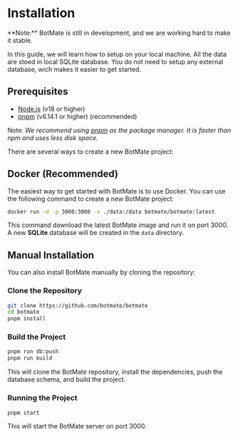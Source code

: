 
# Installation

<Callout emoji="👾">
  **Note:** BotMate is still in development, and
  we are working hard to make it stable.
</Callout>

In this guide, we will learn how to setup on your local machine.
All the data are stoed in local SQLite database. You do not need to setup any external database,
wich makes it easier to get started.

## Prerequisites

- [Node.js](https://nodejs.org/en/) (v18 or higher)
- [pnpm](https://pnpm.io/) (v6.14.1 or higher) (recommended)

Note: _We recommend using [pnpm](https://pnpm.io/) as the package manager. It is faster than npm and uses less disk space._

There are several ways to create a new BotMate project:

## Docker (Recommended)

The easiest way to get started with BotMate is to use Docker. You can use the following command to create a new BotMate project:

```bash
docker run -d -p 3000:3000 -v ./data:/data botmate/botmate:latest
```

This command download the latest BotMate image and run it on port 3000.
A new **SQLite** database will be created in the `data` directory.

## Manual Installation

You can also install BotMate manually by cloning the repository:

### Clone the Repository

```bash
git clone https://github.com/botmate/botmate
cd botmate
pnpm install
```

### Build the Project

```bash
pnpm run db:push
pnpm run build
```

This will clone the BotMate repository, install the dependencies, push the database schema, and build the project.

### Running the Project

```bash
pnpm start
```

This will start the BotMate server on port 3000.
